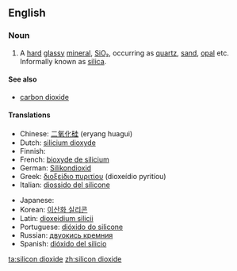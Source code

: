 ==English==

===Noun===
{{wikipedia}}
{{en-noun|head=[[silicon]] [[dioxide]]|-}}

# {{context|chemistry|lang=en}} A [[hard]] [[glassy]] [[mineral]], [[SiO₂]], occurring as [[quartz]], [[sand]], [[opal]] etc. Informally known as [[silica]].

====See also====
*[[carbon dioxide]]

====Translations====
{{trans-top|SiO<sub>2</sub>}}
*Chinese: [[二氧化硅]] (eryang huagui)
*Dutch: [[silicium dioxyde]]
*Finnish: {{t+|fi|piidioksidi}}
*French: [[bioxyde de silicium]]
*German: [[Silikondioxid]]
*Greek: [[διοξείδιο πυριτίου]] (dioxeídio pyritíou)
*Italian: [[diossido del silicone]]
{{trans-mid}}
*Japanese: {{t-|ja|二酸化ケイ素|tr=二酸化珪素, にさんかけいそ, nisanka keiso|sc=Jpan}}
*Korean: [[이산화 실리콘]]
*Latin: [[dioxeidium silicii]]
*Portuguese: [[dióxido do silicone]]
*Russian: [[двуокись кремния]]
*Spanish: [[dióxido del silicio]]
{{trans-bottom}}

[[ta:silicon dioxide]]
[[zh:silicon dioxide]]